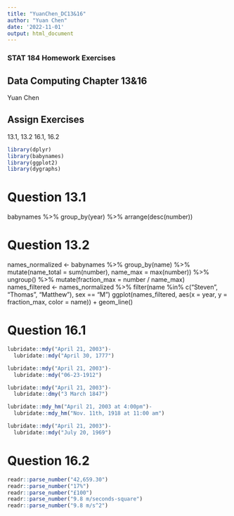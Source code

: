 ```yaml
---
title: "YuanChen_DC13&16"
author: "Yuan Chen"
date: '2022-11-01'
output: html_document
---
```

### STAT 184 Homework Exercises

##  Data Computing Chapter 13&16

Yuan Chen

##  Assign Exercises 

13.1, 13.2 16.1, 16.2
```r
library(dplyr)
library(babynames)
library(ggplot2)
library(dygraphs)
```

# Question 13.1 

babynames %>%
  group_by(year) %>%
  arrange(desc(number))

# Question 13.2

names_normalized <- babynames %>%
                     group_by(name) %>%
                     mutate(name_total = sum(number),
                            name_max = max(number)) %>%
                     ungroup() %>%
                     mutate(fraction_max = number / name_max)
names_filtered <- names_normalized %>%
  filter(name %in% c("Steven", "Thomas", "Matthew"), sex == "M")
ggplot(names_filtered, aes(x = year, y = fraction_max, color = name)) +
  geom_line()


# Question 16.1
```r
lubridate::mdy("April 21, 2003")-
  lubridate::mdy("April 30, 1777")

lubridate::mdy("April 21, 2003")-
  lubridate::mdy("06-23-1912")

lubridate::mdy("April 21, 2003")-
  lubridate::dmy("3 March 1847")

lubridate::mdy_hm("April 21, 2003 at 4:00pm")-
  lubridate::mdy_hm("Nov. 11th, 1918 at 11:00 am")

lubridate::mdy("April 21, 2003")-
  lubridate::mdy("July 20, 1969")
```
# Question 16.2

```r
readr::parse_number("42,659.30")
readr::parse_number("17%")
readr::parse_number("£100")
readr::parse_number("9.8 m/seconds-square")
readr::parse_number("9.8 m/s^2")

```








